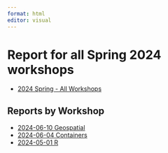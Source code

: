 ```yaml
---
format: html
editor: visual
---
```

  
# Report for all Spring 2024 workshops
  
-   [2024 Spring - All Workshops](2024-spring-all.html)

## Reports by Workshop

-   [2024-06-10 Geospatial](2024-06-10-spring-geospatial.html)
-   [2024-06-04 Containers](2024-06-04-spring-containers.html)
-   [2024-05-01 R](2024-05-01-spring-r.html)
